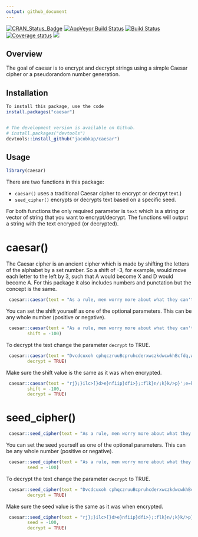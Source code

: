 ```yaml
---
output: github_document
---
```


[![CRAN\_Status\_Badge](http://www.r-pkg.org/badges/version/caesar)](https://cran.r-project.org/package=caesar)
[![AppVeyor Build
Status](https://ci.appveyor.com/api/projects/status/github/jacobkap/caesar?branch=master&svg=true)](https://ci.appveyor.com/project/jacobkap/caesar)
[![Build
Status](https://travis-ci.org/jacobkap/caesar.svg?branch=master)](https://travis-ci.org/jacobkap/caesar)
[![Coverage
status](https://codecov.io/gh/jacobkap/caesar/branch/master/graph/badge.svg)](https://codecov.io/github/jacobkap/caesar?branch=master)
[![](http://cranlogs.r-pkg.org/badges/grand-total/caesar?color=blue)](https://cran.r-project.org/package=caesar)


## Overview

The goal of caesar is to encrypt and decrypt strings using a simple Caesar cipher or a pseudorandom number generation. 

## Installation

``` r
To install this package, use the code
install.packages("caesar")


# The development version is available on Github.
# install.packages("devtools")
devtools::install_github("jacobkap/caesar")
```

## Usage

```r
library(caesar)
```

There are two functions in this package:

* `caesar()` uses a traditional Caesar cipher to encrypt or decrpyt text.)    
* `seed_cipher()` encrypts or decrypts text based on a specific seed.

For both functions the only required parameter is `text` which is a string or vector of string that you want to encrypt/decrypt. The functions will output a string with the text encryped (or decrypted). 

# caesar()

The Caesar cipher is an ancient cipher which is made by shifting the letters of the alphabet by a set number. So a shift of -3, for example, would move each letter to the left by 3, such that A would become X and D would become A. For this package it also includes numbers and punctation but the concept is the same.  

```r
 caesar::caesar(text = "As a rule, men worry more about what they can't see than about what they can.")
```

You can set the shift yourself as one of the optional parameters. This can be any whole number (positive or negative). 

```r
 caesar::caesar(text = "As a rule, men worry more about what they can't see than about what they can.", 
        shift = -100)
```

To decrypt the text change the parameter `decrypt` to TRUE.  

```r
 caesar::caesar(text = "Dvcdcuxoh cphqczruuBcpruhcderxwczkdwcwkhBcfdq,wcvhhcwkdqcderxwczkdwcwkhBcfdqa",
        decrypt = TRUE)
```

Make sure the shift value is the same as it was when encrypted.

```r
 caesar::caesar(text = "rj};}ilc>[}d>e}nfiip}dfi>};:flk}n/;k}k/>p}';e=k}j>>}k/;e};:flk}n/;k}k/>p}';e]", 
        shift = -100, 
        decrypt = TRUE)
```



# seed_cipher()


```r
 caesar::seed_cipher(text = "As a rule, men worry more about what they can't see than about what they can.")
```

You can set the seed yourself as one of the optional parameters. This can be any whole number (positive or negative). 

```r
 caesar::seed_cipher(text = "As a rule, men worry more about what they can't see than about what they can.", 
        seed = -100)
```

To decrypt the text change the parameter `decrypt` to TRUE.  

```r
 caesar::seed_cipher(text = "Dvcdcuxoh cphqczruuBcpruhcderxwczkdwcwkhBcfdq,wcvhhcwkdqcderxwczkdwcwkhBcfdqa",
        decrypt = TRUE)
```

Make sure the seed value is the same as it was when encrypted.

```r
 caesar::seed_cipher(text = "rj};}ilc>[}d>e}nfiip}dfi>};:flk}n/;k}k/>p}';e=k}j>>}k/;e};:flk}n/;k}k/>p}';e]", 
        seed = -100, 
        decrypt = TRUE)
```
